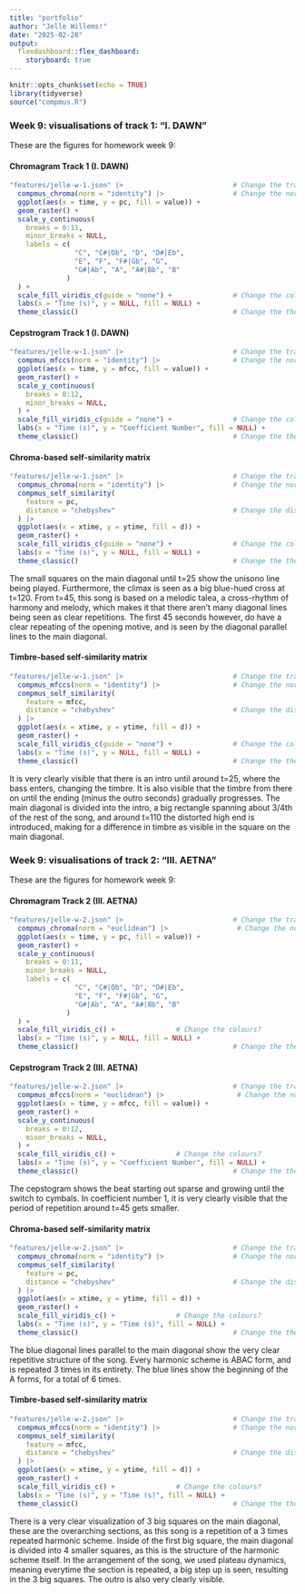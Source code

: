 ```yaml
---
title: "portfolio"
author: "Jelle Willems!"
date: "2025-02-28"
output: 
  flexdashboard::flex_dashboard:
    storyboard: true
---
```


```r
knitr::opts_chunk$set(echo = TRUE)
library(tidyverse)
source("compmus.R")

```

### Week 9: visualisations of track 1: "I. DAWN"

These are the figures for homework week 9:

#### Chromagram Track 1 (I. DAWN)
```r

"features/jelle-w-1.json" |>                           # Change the track
  compmus_chroma(norm = "identity") |>                 # Change the norm
  ggplot(aes(x = time, y = pc, fill = value)) +
  geom_raster() +
  scale_y_continuous(
    breaks = 0:11,
    minor_breaks = NULL,
    labels = c(
                "C", "C#|Db", "D", "D#|Eb",
                "E", "F", "F#|Gb", "G",
                "G#|Ab", "A", "A#|Bb", "B"
              )
  ) +
  scale_fill_viridis_c(guide = "none") +               # Change the colours?
  labs(x = "Time (s)", y = NULL, fill = NULL) +
  theme_classic()                                      # Change the theme?


```


#### Cepstrogram Track 1 (I. DAWN)
```r
"features/jelle-w-1.json" |>                           # Change the track
  compmus_mfccs(norm = "identity") |>                  # Change the norm
  ggplot(aes(x = time, y = mfcc, fill = value)) +
  geom_raster() +
  scale_y_continuous(
    breaks = 0:12,
    minor_breaks = NULL,
  ) +
  scale_fill_viridis_c(guide = "none") +               # Change the colours?
  labs(x = "Time (s)", y = "Coefficient Number", fill = NULL) +
  theme_classic()                                      # Change the theme?
```


#### Chroma-based self-similarity matrix
```r
"features/jelle-w-1.json" |>                           # Change the track
  compmus_chroma(norm = "identity") |>                 # Change the norm
  compmus_self_similarity(
    feature = pc,
    distance = "chebyshev"                             # Change the distance
  ) |>
  ggplot(aes(x = xtime, y = ytime, fill = d)) +
  geom_raster() +
  scale_fill_viridis_c(guide = "none") +               # Change the colours?
  labs(x = "Time (s)", y = NULL, fill = NULL) +
  theme_classic()                                      # Change the theme?

```

The small squares on the main diagonal until t=25 show the unisono line being played. Furthermore, the climax is seen as a big blue-hued cross at t=120. From t=45, this song is based on a melodic talea, a cross-rhythm of harmony and melody, which makes it that there aren't many diagonal lines being seen as clear repetitions. The first 45 seconds however, do have a clear repeating of the opening motive, and is seen by the diagonal parallel lines to the main diagonal.

#### Timbre-based self-similarity matrix
```r
"features/jelle-w-1.json" |>                           # Change the track
  compmus_mfccs(norm = "identity") |>                  # Change the norm
  compmus_self_similarity(
    feature = mfcc,
    distance = "chebyshev"                             # Change the distance
  ) |>
  ggplot(aes(x = xtime, y = ytime, fill = d)) +
  geom_raster() +
  scale_fill_viridis_c(guide = "none") +               # Change the colours?
  labs(x = "Time (s)", y = NULL, fill = NULL) +
  theme_classic()                                      # Change the theme?


```

It is very clearly visible that there is an intro until around t=25, where the bass enters, changing the timbre. It is also visible that the timbre from there on until the ending (minus the outro seconds) gradually progresses. The main diagonal is divided into the intro, a big rectangle spanning about 3/4th of the rest of the song, and around t=110 the distorted high end is introduced, making for a difference in timbre as visible in the square on the main diagonal.

### Week 9: visualisations of track 2: "III. AETNA"

These are the figures for homework week 9:

#### Chromagram Track 2 (III. AETNA)
```r

"features/jelle-w-2.json" |>                           # Change the track
  compmus_chroma(norm = "euclidean") |>                 # Change the norm
  ggplot(aes(x = time, y = pc, fill = value)) + 
  geom_raster() +
  scale_y_continuous(
    breaks = 0:11,
    minor_breaks = NULL,
    labels = c(
                "C", "C#|Db", "D", "D#|Eb",
                "E", "F", "F#|Gb", "G",
                "G#|Ab", "A", "A#|Bb", "B"
              )
  ) +
  scale_fill_viridis_c() +               # Change the colours?
  labs(x = "Time (s)", y = NULL, fill = NULL) +
  theme_classic()                                      # Change the theme?


```


#### Cepstrogram Track 2 (III. AETNA)
```r
"features/jelle-w-2.json" |>                           # Change the track
  compmus_mfccs(norm = "euclidean") |>                  # Change the norm
  ggplot(aes(x = time, y = mfcc, fill = value)) + 
  geom_raster() +
  scale_y_continuous(
    breaks = 0:12,
    minor_breaks = NULL,
  ) +
  scale_fill_viridis_c() +               # Change the colours?
  labs(x = "Time (s)", y = "Coefficient Number", fill = NULL) +
  theme_classic()                                      # Change the theme?
```

The cepstogram shows the beat starting out sparse and growing until the switch to cymbals. In coefficient number 1, it is very clearly visible that the period of repetition around t=45 gets smaller.


#### Chroma-based self-similarity matrix
```r
"features/jelle-w-2.json" |>                           # Change the track
  compmus_chroma(norm = "identity") |>                 # Change the norm
  compmus_self_similarity(
    feature = pc,
    distance = "chebyshev"                             # Change the distance
  ) |>   
  ggplot(aes(x = xtime, y = ytime, fill = d)) + 
  geom_raster() +
  scale_fill_viridis_c() +               # Change the colours?
  labs(x = "Time (s)", y = "Time (s)", fill = NULL) +
  theme_classic()                                      # Change the theme?

```

The blue diagonal lines parallel to the main diagonal show the very clear repetitive structure of the song. Every harmonic scheme is ABAC form, and is repeated 3 times in its entirety. The blue lines show the beginning of the A forms, for a total of 6 times.


#### Timbre-based self-similarity matrix
```r
"features/jelle-w-2.json" |>                           # Change the track
  compmus_mfccs(norm = "identity") |>                  # Change the norm
  compmus_self_similarity(
    feature = mfcc,
    distance = "chebyshev"                             # Change the distance
  ) |>   
  ggplot(aes(x = xtime, y = ytime, fill = d)) + 
  geom_raster() +
  scale_fill_viridis_c() +               # Change the colours?
  labs(x = "Time (s)", y = "Time (s)", fill = NULL) +
  theme_classic()                                      # Change the theme?


```

There is a very clear visualization of 3 big squares on the main diagonal, these are the overarching sections, as this song is a repetition of a 3 times repeated harmonic scheme. Inside of the first big square, the main diagonal is divided into 4 smaller squares, as this is the structure of the harmonic scheme itself. In the arrangement of the song, we used plateau dynamics, meaning everytime the section is repeated, a big step up is seen, resulting in the 3 big squares. The outro is also very clearly visible.